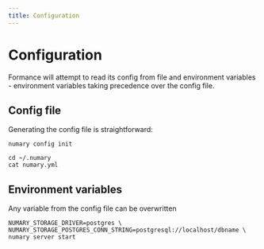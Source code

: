 ```yaml
---
title: Configuration
---
```


# Configuration
Formance will attempt to read its config from file and environment variables - environment variables taking precedence over the config file.

## Config file

Generating the config file is straightforward:
```shell
numary config init

cd ~/.numary
cat numary.yml
```

## Environment variables

Any variable from the config file can be overwritten

```shell
NUMARY_STORAGE_DRIVER=postgres \
NUMARY_STORAGE_POSTGRES_CONN_STRING=postgresql://localhost/dbname \
numary server start
```
